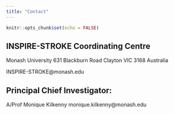 ```yaml
---
title: "Contact"
---
```


```r
knitr::opts_chunk$set(echo = FALSE)
```

##  INSPIRE-STROKE Coordinating Centre
Monash University
631 Blackburn Road
Clayton VIC 3168
Australia

INSPIRE-STROKE@monash.edu 

## Principal Chief Investigator:
A/Prof Monique Kilkenny
monique.kilkenny@monash.edu 
